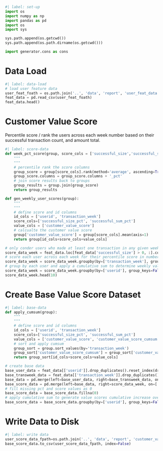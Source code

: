 
```python
#| label: set-up
import os
import numpy as np
import pandas as pd
import os
import sys

sys.path.append(os.getcwd())
sys.path.append(os.path.dirname(os.getcwd()))

import generator.cons as cons
```

# Data Load

```python
#| label: data-load
# load user feature data
user_feat_foath = os.path.join('..', 'data', 'report', 'user_feat_data.csv')
feat_data = pd.read_csv(user_feat_foath)
feat_data.head()
```

# Customer Value Score

Percentile score / rank the users across each week number based on their successful transaction count, and amount total.

```python
#| label: score-data
def week_pct_score(group, score_cols = ['successful_size','successful_sum']):
    """
    """
    # percentile rank the score columns
    group_score = group[score_cols].rank(method='average', ascending=True, pct=True, axis=0)
    group_score.columns = group_score.columns + '_pct'
    # join score results back to groups
    group_results = group.join(group_score)
    return group_results

def gen_weekly_user_scores(group):
    """
    """
    # define score and id columns
    id_cols = ['userid', 'transaction_week']
    score_cols=['successful_size_pct', 'successful_sum_pct']
    value_cols = ['customer_value_score']
    # calcualte the customer value score
    group['customer_value_score'] = group[score_cols].mean(axis=1)
    return group[id_cols+score_cols+value_cols]

# only conder users who made at least one transaction in any given week
score_data_week = feat_data.loc[feat_data['successful_size'] > 0, :].copy()
# score each user across each week for their percentile score in number of successfull transactions counts and acounts
score_data_week = score_data_week.groupby(by=['transaction_week'], group_keys=False).apply(lambda group: week_pct_score(group))
# group by each user and apply a cumulative sum to determine weekly values scores over time
score_data_week = score_data_week.groupby(by=['userid'], group_keys=False).apply(lambda group: gen_weekly_user_scores(group))
score_data_week.head(10)
```

# Create Base Value Score Dataset

```python
#| label: base-data
def apply_cumsum(group):
    """
    """
    # define score and id columns
    id_cols = ['userid', 'transaction_week']
    score_cols=['successful_size_pct', 'successful_sum_pct']
    value_cols = ['customer_value_score', 'customer_value_score_cumsum']
    # sort and apply cumsum
    group_sort = group.sort_values(by='transaction_week')
    group_sort['customer_value_score_cumsum'] = group_sort['customer_value_score'].cumsum()
    return group_sort[id_cols+score_cols+value_cols]

# create base data
base_user_data = feat_data[['userid']].drop_duplicates().reset_index(drop=True).assign(key = 1).sort_values(by='userid')
base_transweek_data = feat_data[['transaction_week']].drop_duplicates().reset_index(drop=True).assign(key = 1).sort_values(by='transaction_week')
base_data = pd.merge(left=base_user_data, right=base_transweek_data, on='key', how='inner').drop(columns=['key'])
base_score_data = pd.merge(left=base_data, right=score_data_week, on=['userid','transaction_week'], how='left')
# fill missing pct and score values as 0
base_score_data = base_score_data.fillna(0)
# apply cumulative sum to generate value scores cumulative increase over time
base_score_data = base_score_data.groupby(by=['userid'], group_keys=False).apply(lambda group: apply_cumsum(group))
```

# Write Data to Disk

```python
#| label: write data
user_score_data_fpath=os.path.join('..', 'data', 'report', 'customer_value_score.csv')
base_score_data.to_csv(user_score_data_fpath, index=False)
```
